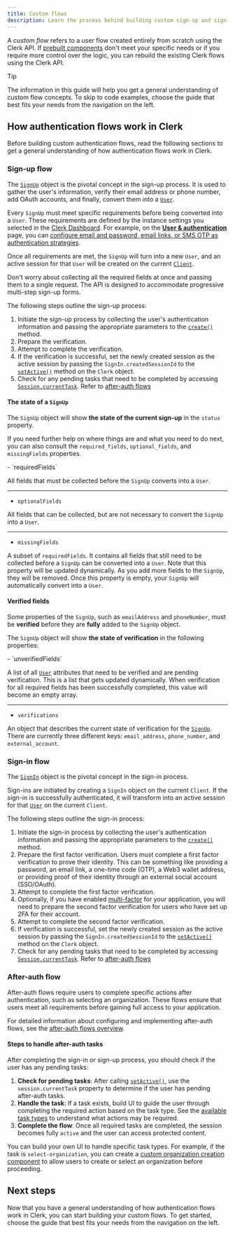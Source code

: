 ```yaml
---
title: Custom flows
description: Learn the process behind building custom sign-up and sign-in flows with Clerk.
---
```


A _custom flow_ refers to a user flow created entirely from scratch using the Clerk API. If [prebuilt components](/docs/components/overview) don't meet your specific needs or if you require more control over the logic, you can rebuild the existing Clerk flows using the Clerk API.

> [!TIP]
> The information in this guide will help you get a general understanding of custom flow concepts. To skip to code examples, choose the guide that best fits your needs from the navigation on the left.

## How authentication flows work in Clerk

Before building custom authentication flows, read the following sections to get a general understanding of how authentication flows work in Clerk.

### Sign-up flow

The [`SignUp`](/docs/references/javascript/sign-up) object is the pivotal concept in the sign-up process. It is used to gather the user's information, verify their email address or phone number, add OAuth accounts, and finally, convert them into a [`User`](/docs/references/javascript/user).

Every `SignUp` must meet specific requirements before being converted into a `User`. These requirements are defined by the instance settings you selected in the [Clerk Dashboard](https://dashboard.clerk.com/). For example, on the [**User & authentication**](https://dashboard.clerk.com/last-active?path=user-authentication/user-and-authentication) page, you can [configure email and password, email links, or SMS OTP as authentication strategies](/docs/authentication/configuration/sign-up-sign-in-options).

Once all requirements are met, the `SignUp` will turn into a new `User`, and an active session for that `User` will be created on the current [`Client`](/docs/references/javascript/client).

Don't worry about collecting all the required fields at once and passing them to a single request. The API is designed to accommodate progressive multi-step sign-up forms.

The following steps outline the sign-up process:

1. Initiate the sign-up process by collecting the user's authentication information and passing the appropriate parameters to the [`create()`](/docs/references/javascript/sign-in#create) method.
1. Prepare the verification.
1. Attempt to complete the verification.
1. If the verification is successful, set the newly created session as the active session by passing the `SignIn.createdSessionId` to the [`setActive()`](/docs/references/javascript/clerk#set-active) method on the `Clerk` object.
1. Check for any pending tasks that need to be completed by accessing [`Session.currentTask`](/docs/references/javascript/types/session-task). Refer to [after-auth flows](/docs/authentication/configuration/after-auth-flows)

#### The state of a `SignUp`

The `SignUp` object will show **the state of the current sign-up** in the `status` property.

If you need further help on where things are and what you need to do next, you can also consult the `required_fields`, `optional_fields`, and `missingFields` properties.

<Properties>
  - `requiredFields`

  All fields that must be collected before the `SignUp` converts into a `User`.

  ---

  - `optionalFields`

  All fields that can be collected, but are not necessary to convert the `SignUp` into a `User`.

  ---

  - `missingFields`

  A subset of `requiredFields`. It contains all fields that still need to be collected before a `SignUp` can be converted into a `User`. Note that this property will be updated dynamically. As you add more fields to the `SignUp`, they will be removed. Once this property is empty, your `SignUp` will automatically convert into a `User`.
</Properties>

#### Verified fields

Some properties of the `SignUp`, such as `emailAddress` and `phoneNumber`, must be **verified** before they are **fully** added to the `SignUp` object.

The `SignUp` object will show **the state of verification** in the following properties:

<Properties>
  - `unverifiedFields`

  A list of all [`User`](/docs/references/javascript/user) attributes that need to be verified and are pending verification. This is a list that gets updated dynamically. When verification for all required fields has been successfully completed, this value will become an empty array.

  ---

  - `verifications`

  An object that describes the current state of verification for the [`SignUp`](/docs/references/javascript/sign-in). There are currently three different keys: `email_address`, `phone_number`, and `external_account`.
</Properties>

### Sign-in flow

The [`SignIn`](/docs/references/javascript/sign-in) object is the pivotal concept in the sign-in process.

Sign-ins are initiated by creating a `SignIn` object on the current `Client`. If the sign-in is successfully authenticated, it will transform into an active session for that [`User`](/docs/references/javascript/user) on the current `Client`.

The following steps outline the sign-in process:

1. Initiate the sign-in process by collecting the user's authentication information and passing the appropriate parameters to the [`create()`](/docs/references/javascript/sign-in#create) method.
1. Prepare the first factor verification. Users must complete a first factor verification to prove their identity. This can be something like providing a password, an email link, a one-time code (OTP), a Web3 wallet address, or providing proof of their identity through an external social account (SSO/OAuth).
1. Attempt to complete the first factor verification.
1. Optionally, if you have enabled [multi-factor](/docs/authentication/configuration/sign-up-sign-in-options) for your application, you will need to prepare the second factor verification for users who have set up 2FA for their account.
1. Attempt to complete the second factor verification.
1. If verification is successful, set the newly created session as the active session by passing the `SignIn.createdSessionId` to the [`setActive()`](/docs/references/javascript/clerk#set-active) method on the `Clerk` object.
1. Check for any pending tasks that need to be completed by accessing [`Session.currentTask`](/docs/references/javascript/types/session-task). Refer to [after-auth flows](/docs/authentication/configuration/after-auth-flows)

### After-auth flow

After-auth flows require users to complete specific actions after authentication, such as selecting an organization. These flows ensure that users meet all requirements before gaining full access to your application.

For detailed information about configuring and implementing after-auth flows, see the [after-auth flows overview](/docs/authentication/configuration/after-auth-flows).

#### Steps to handle after-auth tasks

After completing the sign-in or sign-up process, you should check if the user has any pending tasks:

1. **Check for pending tasks**: After calling [`setActive()`](/docs/references/javascript/clerk#set-active), use the `session.currentTask` property to determine if the user has pending after-auth tasks.
2. **Handle the task**: If a task exists, build UI to guide the user through completing the required action based on the task type. See the [available task types](/docs/authentication/configuration/after-auth-flows#available-flows) to understand what actions may be required.
3. **Complete the flow**: Once all required tasks are completed, the session becomes fully `active` and the user can access protected content.

You can build your own UI to handle specific task types. For example, if the task is `select-organization`, you can create a [custom organization creation component](/docs/custom-flows/create-organizations) to allow users to create or select an organization before proceeding.

## Next steps

Now that you have a general understanding of how authentication flows work in Clerk, you can start building your custom flows. To get started, choose the guide that best fits your needs from the navigation on the left.
